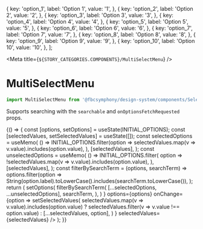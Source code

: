
  {
    key: 'option_1',
    label: 'Option 1',
    value: '1',
  },
  {
    key: 'option_2',
    label: 'Option 2',
    value: '2',
  },
  {
    key: 'option_3',
    label: 'Option 3',
    value: '3',
  },
  {
    key: 'option_4',
    label: 'Option 4',
    value: '4',
  },
  {
    key: 'option_5',
    label: 'Option 5',
    value: '5',
  },
  {
    key: 'option_6',
    label: 'Option 6',
    value: '6',
  },
  {
    key: 'option_7',
    label: 'Option 7',
    value: '7',
  },
  {
    key: 'option_8',
    label: 'Option 8',
    value: '8',
  },
  {
    key: 'option_9',
    label: 'Option 9',
    value: '9',
  },
  {
    key: 'option_10',
    label: 'Option 10',
    value: '10',
  },
];

<Meta title={`${STORY_CATEGORIES.COMPONENTS}/MultiSelectMenu`} />

# MultiSelectMenu

```js
import MultiSelectMenu from '@fbcsymphony/design-system/components/Select/MultiSelectMenu';
```

Supports searching with the `searchable` and `onOptionsFetchRequested` props.

<Preview>
  <Story name="MultiSelectMenu">
    {() => {
      const [options, setOptions] = useState(INITIAL_OPTIONS);
      const [selectedValues, setSelectedValues] = useState([]);
      const selectedOptions = useMemo(
        () =>
          INITIAL_OPTIONS.filter(option =>
            selectedValues.map(v => v.value).includes(option.value),
          ),
        [selectedValues],
      );
      const unselectedOptions = useMemo(
        () =>
          INITIAL_OPTIONS.filter(
            option => !selectedValues.map(v => v.value).includes(option.value),
          ),
        [selectedValues],
      );
      const filterBySearchTerm = (options, searchTerm) =>
        options.filter(option =>
          String(option.label).toLowerCase().includes(searchTerm.toLowerCase()),
        );
      return (
        <MultiSelectMenu
          size="normal"
          searchable={true}
          onOptionsFetchRequested={searchTerm =>
            setOptions(
              filterBySearchTerm(
                [...selectedOptions, ...unselectedOptions],
                searchTerm,
              ),
            )
          }
          options={options}
          onChange={option =>
            setSelectedValues(
              selectedValues.map(v => v.value).includes(option.value)
                ? selectedValues.filter(v => v.value !== option.value)
                : [...selectedValues, option],
            )
          }
          selectedValues={selectedValues}
        />
      );
    }}
  </Story>
</Preview>
